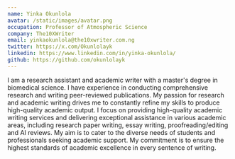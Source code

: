 ```yaml
---
name: Yinka Okunlola
avatar: /static/images/avatar.png
occupation: Professor of Atmospheric Science
company: The10XWriter
email: yinkaokunlola@the10xwriter.com.ng
twitter: https://x.com/Okunlolayk
linkedin: https://www.linkedin.com/in/yinka-okunlola/
github: https://github.com/okunlolayk
---
```


I am a research assistant and academic writer with a master's degree in biomedical science. I have experience in conducting comprehensive research and writing peer-reviewed publications. My passion for research and academic writing drives me to constantly refine my skills to produce high-quality academic output. I focus on providing high-quality academic writing services and delivering exceptional assistance in various academic areas, including research paper writing, essay writing, proofreading/editing and AI reviews. My aim is to cater to the diverse needs of students and professionals seeking academic support. My commitment is to ensure the highest standards of academic excellence in every sentence of writing.


